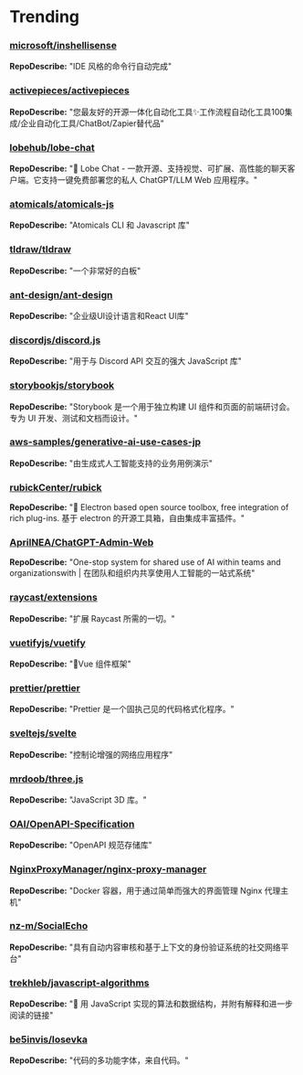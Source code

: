 # Trending

### [microsoft/inshellisense](https://github.com/microsoft/inshellisense)
**RepoDescribe:** "IDE 风格的命令行自动完成"
  

### [activepieces/activepieces](https://github.com/activepieces/activepieces)
**RepoDescribe:** "您最友好的开源一体化自动化工具✨工作流程自动化工具100集成/企业自动化工具/ChatBot/Zapier替代品"
  

### [lobehub/lobe-chat](https://github.com/lobehub/lobe-chat)
**RepoDescribe:** "🤖 Lobe Chat - 一款开源、支持视觉、可扩展、高性能的聊天客户端。它支持一键免费部署您的私人 ChatGPT/LLM Web 应用程序。"
  

### [atomicals/atomicals-js](https://github.com/atomicals/atomicals-js)
**RepoDescribe:** "Atomicals CLI 和 Javascript 库"
  

### [tldraw/tldraw](https://github.com/tldraw/tldraw)
**RepoDescribe:** "一个非常好的白板"
  

### [ant-design/ant-design](https://github.com/ant-design/ant-design)
**RepoDescribe:** "企业级UI设计语言和React UI库"
  

### [discordjs/discord.js](https://github.com/discordjs/discord.js)
**RepoDescribe:** "用于与 Discord API 交互的强大 JavaScript 库"
  

### [storybookjs/storybook](https://github.com/storybookjs/storybook)
**RepoDescribe:** "Storybook 是一个用于独立构建 UI 组件和页面的前端研讨会。专为 UI 开发、测试和文档而设计。"
  

### [aws-samples/generative-ai-use-cases-jp](https://github.com/aws-samples/generative-ai-use-cases-jp)
**RepoDescribe:** "由生成式人工智能支持的业务用例演示"
  

### [rubickCenter/rubick](https://github.com/rubickCenter/rubick)
**RepoDescribe:** "🔧 Electron based open source toolbox, free integration of rich plug-ins. 基于 electron 的开源工具箱，自由集成丰富插件。"
  

### [AprilNEA/ChatGPT-Admin-Web](https://github.com/AprilNEA/ChatGPT-Admin-Web)
**RepoDescribe:** "One-stop system for shared use of AI within teams and organizationswith | 在团队和组织内共享使用人工智能的一站式系统"
  

### [raycast/extensions](https://github.com/raycast/extensions)
**RepoDescribe:** "扩展 Raycast 所需的一切。"
  

### [vuetifyjs/vuetify](https://github.com/vuetifyjs/vuetify)
**RepoDescribe:** "🐉Vue 组件框架"
  

### [prettier/prettier](https://github.com/prettier/prettier)
**RepoDescribe:** "Prettier 是一个固执己见的代码格式化程序。"
  

### [sveltejs/svelte](https://github.com/sveltejs/svelte)
**RepoDescribe:** "控制论增强的网络应用程序"
  

### [mrdoob/three.js](https://github.com/mrdoob/three.js)
**RepoDescribe:** "JavaScript 3D 库。"
  

### [OAI/OpenAPI-Specification](https://github.com/OAI/OpenAPI-Specification)
**RepoDescribe:** "OpenAPI 规范存储库"
  

### [NginxProxyManager/nginx-proxy-manager](https://github.com/NginxProxyManager/nginx-proxy-manager)
**RepoDescribe:** "Docker 容器，用于通过简单而强大的界面管理 Nginx 代理主机"
  

### [nz-m/SocialEcho](https://github.com/nz-m/SocialEcho)
**RepoDescribe:** "具有自动内容审核和基于上下文的身份验证系统的社交网络平台"
  

### [trekhleb/javascript-algorithms](https://github.com/trekhleb/javascript-algorithms)
**RepoDescribe:** "📝 用 Ja​​vaScript 实现的算法和数据结构，并附有解释和进一步阅读的链接"
  

### [be5invis/Iosevka](https://github.com/be5invis/Iosevka)
**RepoDescribe:** "代码的多功能字体，来自代码。"
  

